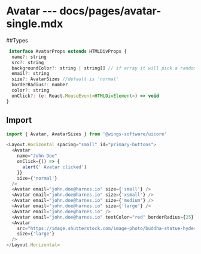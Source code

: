 # Avatar --- docs/pages/avatar-single.mdx

##Types

```js
 interface AvatarProps extends HTMLDivProps {
  name?: string
  src?: string
  backgroundColor?: string | string[] // if array it will pick a random colour from the group
  email?: string
  size?: AvatarSizes //default is 'normal'
  borderRadius?: number
  color?: string
  onClick?: (e: React.MouseEvent<HTMLDivElement>) => void
}
```

## Import

```js
import { Avatar, AvatarSizes } from '@wings-software/uicore'
```

```js live=true
<Layout.Horizontal spacing="small" id="primary-buttons">
  <Avatar
    name="John Doe"
    onClick={() => {
      alert(' Avatar clicked')
    }}
    size={'normal'}
  />
  <Avatar email="john.doe@harnes.io" size={'small'} />
  <Avatar email="john.doe@harnes.io" size={'xsmall'} />
  <Avatar email="john.doe@harnes.io" size={'medium'} />
  <Avatar email="john.doe@harnes.io" size={'large'} />
  <Avatar email="john.doe@harnes.io" />
  <Avatar email="john.doe@harnes.io" textColor="red" borderRadius={25} />
  <Avatar
    src="https://image.shutterstock.com/image-photo/buddha-statue-hyderabadhyderabadindia-260nw-1366155431.jpg"
    size={'large'}
  />
</Layout.Horizontal>
```
